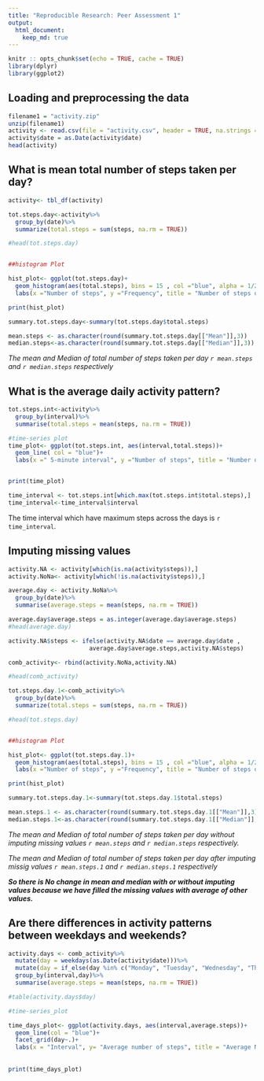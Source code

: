 ```yaml
---
title: "Reproducible Research: Peer Assessment 1"
output: 
  html_document:
    keep_md: true
---
```

```r
knitr :: opts_chunk$set(echo = TRUE, cache = TRUE)
library(dplyr)
library(ggplot2)
```

## Loading and preprocessing the data
```r
filename1 = "activity.zip"
unzip(filename1)
activity <- read.csv(file = "activity.csv", header = TRUE, na.strings = "NA")
activity$date = as.Date(activity$date)
head(activity)
```



## What is mean total number of steps taken per day?
```r
activity<- tbl_df(activity)

tot.steps.day<-activity%>%
  group_by(date)%>%
  summarize(total.steps = sum(steps, na.rm = TRUE))

#head(tot.steps.day)


##histogram Plot

hist_plot<- ggplot(tot.steps.day)+
  geom_histogram(aes(total.steps), bins = 15 , col ="blue", alpha = 1/2, fill = "red")+
  labs(x ="Number of steps", y ="Frequency", title = "Number of steps over two Year per Day")

print(hist_plot)

summary.tot.steps.day<-summary(tot.steps.day$total.steps)

mean.steps <- as.character(round(summary.tot.steps.day[["Mean"]],3))
median.steps<-as.character(round(summary.tot.steps.day[["Median"]],3))

```


*The mean and Median of total number of steps taken per day `r mean.steps` and `r median.steps` respectively*

## What is the average daily activity pattern?
```r
tot.steps.int<-activity%>%
  group_by(interval)%>%
  summarise(total.steps = mean(steps, na.rm = TRUE))

#time-series plot 
time_plot<- ggplot(tot.steps.int, aes(interval,total.steps))+
  geom_line( col = "blue")+
  labs(x =" 5-minute interval", y ="Number of steps", title = "Number of steps over years per interval")


print(time_plot)

time_interval <- tot.steps.int[which.max(tot.steps.int$total.steps),]
time_interval<-time_interval$interval

```

The time interval which have maximum steps across the days is `r time_interval`.

## Imputing missing values
```r
activity.NA <- activity[which(is.na(activity$steps)),]
activity.NoNa<- activity[which(!is.na(activity$steps)),]

average.day <- activity.NoNa%>%
  group_by(date)%>%
  summarise(average.steps = mean(steps, na.rm = TRUE))

average.day$average.steps = as.integer(average.day$average.steps)
#head(average.day)

activity.NA$steps <- ifelse(activity.NA$date == average.day$date , 
                       average.day$average.steps,activity.NA$steps)

comb_activity<- rbind(activity.NoNa,activity.NA)

#head(comb_activity)

tot.steps.day.1<-comb_activity%>%
  group_by(date)%>%
  summarize(total.steps = sum(steps, na.rm = TRUE))

#head(tot.steps.day)


##histogram Plot

hist_plot<- ggplot(tot.steps.day.1)+
  geom_histogram(aes(total.steps), bins = 15 , col ="blue", alpha = 1/2, fill = "red")+
  labs(x ="Number of steps", y ="Frequency", title = "Number of steps over two Year per Day")

print(hist_plot)

summary.tot.steps.day.1<-summary(tot.steps.day.1$total.steps)

mean.steps.1 <- as.character(round(summary.tot.steps.day.1[["Mean"]],3))
median.steps.1<-as.character(round(summary.tot.steps.day.1[["Median"]],3))

```

*The mean and Median of total number of steps taken per day without imputing missing values `r mean.steps` and `r median.steps` respectively.*

*The mean and Median of total number of steps taken per day after imputing missig values `r mean.steps.1` and `r median.steps.1` respectively*

***So there is No change in mean and median with or without imputing values because we have filled the missing values with average of other values.***


## Are there differences in activity patterns between weekdays and weekends?

```r

activity.days <- comb_activity%>%
  mutate(day = weekdays(as.Date(activity$date)))%>%
  mutate(day = if_else(day %in% c("Monday", "Tuesday", "Wednesday", "Thursday","Friday"),"weekday","weekend"))%>%
  group_by(interval,day)%>%
  summarise(average.steps = mean(steps, na.rm = TRUE))

#table(activity.days$day)

#time-series_plot

time_days_plot<- ggplot(activity.days, aes(interval,average.steps))+
  geom_line(col = "blue")+
  facet_grid(day~.)+
  labs(x = "Interval", y= "Average number of steps", title = "Average Number of steps across years")
  
  
print(time_days_plot)
  
```
